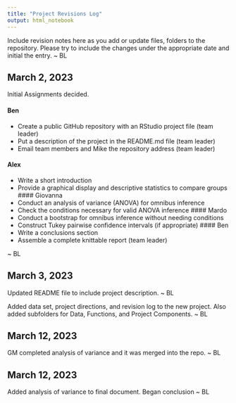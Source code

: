 ```yaml
---
title: "Project Revisions Log"
output: html_notebook
---
```


Include revision notes here as you add or update files, folders to the repository. Please try to include the changes under the appropriate date and initial the entry. ~ BL


## March 2, 2023

Initial Assignments decided.

#### Ben
- Create a public GitHub repository with an RStudio project file (team leader)
- Put a description of the project in the README.md file (team leader)
- Email team members and Mike the repository address (team leader)

#### Alex
- Write a short introduction
- Provide a graphical display and descriptive statistics to compare groups
#### Giovanna
- Conduct an analysis of variance (ANOVA) for omnibus inference
- Check the conditions necessary for valid ANOVA inference
#### Mardo
- Conduct a bootstrap for omnibus inference without needing conditions
- Construct Tukey pairwise confidence intervals (if appropriate)
#### Ben
- Write a conclusions section
- Assemble a complete knittable report (team leader)

~ BL


## March 3, 2023
Updated README file to include project description. ~ BL

Added data set, project directions, and revision log to the new project. Also added subfolders for Data, Functions, and Project Components. ~ BL

## March 12, 2023
GM completed analysis of variance and it was merged into the repo. ~ BL

## March 12, 2023
Added analysis of variance to final document. Began conclusion ~ BL

